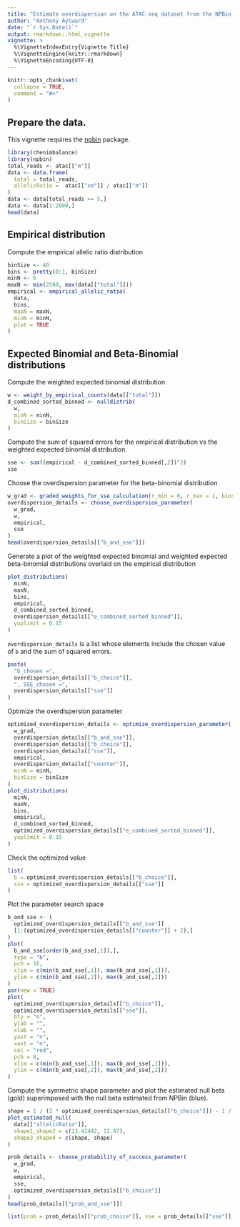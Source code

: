 ```yaml
---
title: "Estimate overdispersion on the ATAC-seq dataset from the NPBin paper"
author: "Anthony Aylward"
date: "`r Sys.Date()`"
output: rmarkdown::html_vignette
vignette: >
  %\VignetteIndexEntry{Vignette Title}
  %\VignetteEngine{knitr::rmarkdown}
  %\VignetteEncoding{UTF-8}
---
```


```r
knitr::opts_chunk$set(
  collapse = TRUE,
  comment = "#>"
)
```

## Prepare the data.

This vignette requires the [npbin](https://github.com/anthony-aylward/npbin) 
package.

```r
library(chenimbalance)
library(npbin)
total_reads <- atac[["m"]]
data <- data.frame(
  total = total_reads,
  allelicRatio =  atac[["xm"]] / atac[["m"]]
)
data <- data[total_reads >= 5,]
data <- data[1:2000,]
head(data)
```

## Empirical distribution

Compute the empirical allelic ratio distribution

```r
binSize <- 40
bins <- pretty(0:1, binSize)
minN <- 6
maxN <- min(2500, max(data[["total"]]))
empirical <- empirical_allelic_ratio(
  data,
  bins,
  maxN = maxN,
  minN = minN,
  plot = TRUE
)
```

## Expected Binomial and Beta-Binomial distributions

Compute the weighted expected binomial distribution

```r
w <- weight_by_empirical_counts(data[["total"]])
d_combined_sorted_binned <- nulldistrib(
  w,
  minN = minN,
  binSize = binSize
)
```

Compute the sum of squared errors for the empirical distribution vs the 
weighted expected binomial distribution.

```r
sse <- sum((empirical - d_combined_sorted_binned[,2])^2)
sse
```

Choose the overdispersion parameter for the beta-binomial distribution

```r
w_grad <- graded_weights_for_sse_calculation(r_min = 0, r_max = 1, bins = bins)
overdispersion_details <- choose_overdispersion_parameter(
  w_grad,
  w,
  empirical,
  sse
)
head(overdispersion_details[["b_and_sse"]])
```

Generate a plot of the weighted expected binomial and weighted expected 
beta-binomial distributions overlaid on the empirical distribution

```r
plot_distributions(
  minN,
  maxN,
  bins,
  empirical,
  d_combined_sorted_binned,
  overdispersion_details[["e_combined_sorted_binned"]],
  yuplimit = 0.15
)
```

`overdispersion_details` is a list whose elements include the chosen value of 
`b` and the sum of squared errors.

```r
paste(
  "b_chosen =",
  overdispersion_details[["b_choice"]],
  ", SSE_chosen =",
  overdispersion_details[["sse"]]
)
```

Optimize the overdispersion parameter

```r
optimized_overdispersion_details <- optimize_overdispersion_parameter(
  w_grad,
  overdispersion_details[["b_and_sse"]],
  overdispersion_details[["b_choice"]],
  overdispersion_details[["sse"]],
  empirical,
  overdispersion_details[["counter"]],
  minN = minN,
  binSize = binSize
)
plot_distributions(
  minN,
  maxN,
  bins,
  empirical,
  d_combined_sorted_binned,
  optimized_overdispersion_details[["e_combined_sorted_binned"]],
  yuplimit = 0.15
)
```

Check the optimized value

```r
list(
  b = optimized_overdispersion_details[["b_choice"]],
  sse = optimized_overdispersion_details[["sse"]]
)
```

Plot the parameter search space

```r
b_and_sse <- (
  optimized_overdispersion_details[["b_and_sse"]]
  [1:(optimized_overdispersion_details[["counter"]] + 2),]
)
plot(
  b_and_sse[order(b_and_sse[,1]),],
  type = "b",
  pch = 16,
  xlim = c(min(b_and_sse[,1]), max(b_and_sse[,1])),
  ylim = c(min(b_and_sse[,2]), max(b_and_sse[,2]))
)
par(new = TRUE)
plot(
  optimized_overdispersion_details[["b_choice"]],
  optimized_overdispersion_details[["sse"]],
  bty = "n",
  ylab = "",
  xlab = "",
  yaxt = "n",
  xaxt = "n",
  col = "red",
  pch = 8,
  xlim = c(min(b_and_sse[,1]), max(b_and_sse[,1])),
  ylim = c(min(b_and_sse[,2]), max(b_and_sse[,2]))
)
```

Compute the symmetric shape parameter and plot the estimated null beta (gold)
superimposed with the null beta estimated from NPBin (blue).

```r
shape = 1 / (2 * optimized_overdispersion_details[["b_choice"]]) - 1 / 2
plot_estimated_null(
  data[["allelicRatio"]],
  shape1_shape2 = c(13.41442, 12.97),
  shape3_shape4 = c(shape, shape)
)
```

```r
prob_details <- choose_probability_of_success_parameter(
  w_grad,
  w,
  empirical,
  sse,
  optimized_overdispersion_details[["b_choice"]]
)
head(prob_details[["prob_and_sse"]])
```

```r
list(prob = prob_details[["prob_choice"]], sse = prob_details[["sse"]])
```

